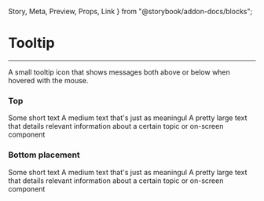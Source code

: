 
  Story,
  Meta,
  Preview,
  Props,
  Link
} from "@storybook/addon-docs/blocks";

<Meta title="Misc/Tooltip" component={Tooltip} />

# Tooltip
<hr />

A small tooltip icon that shows messages both above or below when hovered with the mouse.


### Top
<Preview withSource="open">
  <Story name="Top">
    <Box horizontal>
      <Tooltip>Some short text</Tooltip>
      <Tooltip size={24}>A medium text that's just as meaningul</Tooltip>
      <Tooltip size={32} color="#ff0057">A pretty large text that details relevant information about a certain topic or on-screen component</Tooltip>
    </Box>
  </Story>
</Preview>

### Bottom placement
<Preview withSource="open">
  <Story name="Bottom">
    <Box horizontal>
      <Tooltip bottom size={32} color="#ff0057">Some short text</Tooltip>
      <Tooltip bottom size={24} >A medium text that's just as meaningul</Tooltip>
      <Tooltip bottom>A pretty large text that details relevant information about a certain topic or on-screen component</Tooltip>
    </Box>
  </Story>
</Preview>



<Props of={Tooltip} />
